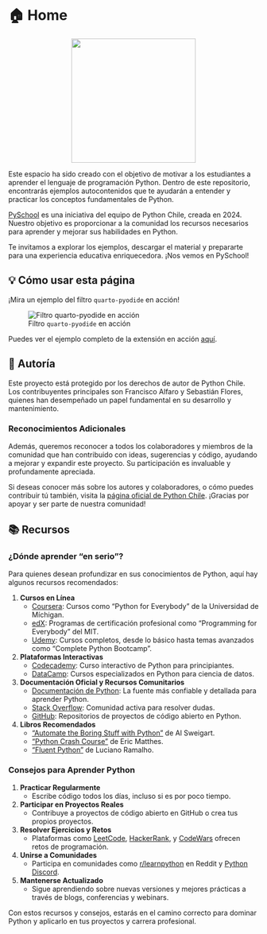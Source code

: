 # 🏠 Home



<center><img src="images/cover.png" width = "250"></center>


Este espacio ha sido creado con el objetivo de motivar a los estudiantes a aprender el lenguaje de programación Python. Dentro de este repositorio, encontrarás ejemplos autocontenidos que te ayudarán a entender y practicar los conceptos fundamentales de Python.

[PySchool](http://www.pyschool.cl)  es una iniciativa del equipo de Python Chile, creada en 2024. Nuestro objetivo es proporcionar a la comunidad los recursos necesarios para aprender y mejorar sus habilidades en Python.

Te invitamos a explorar los ejemplos, descargar el material y prepararte para una experiencia educativa enriquecedora. ¡Nos vemos en PySchool!

## 💡 Cómo usar esta página

¡Mira un ejemplo del filtro `quarto-pyodide` en acción!

![Filtro `quarto-pyodide` en acción](https://i.imgur.com/gzAyV8H.gif)

Puedes ver el ejemplo completo de la extensión en acción [aquí](https://quarto.thecoatlessprofessor.com/pyodide/examples/readme).

## 📜 Autoría

Este proyecto está protegido por los derechos de autor de Python Chile. Los contribuyentes principales son Francisco Alfaro y Sebastián Flores, quienes han desempeñado un papel fundamental en su desarrollo y mantenimiento.

### Reconocimientos Adicionales

Además, queremos reconocer a todos los colaboradores y miembros de la comunidad que han contribuido con ideas, sugerencias y código, ayudando a mejorar y expandir este proyecto. Su participación es invaluable y profundamente apreciada.

Si deseas conocer más sobre los autores y colaboradores, o cómo puedes contribuir tú también, visita la [página oficial de Python Chile](https://pythonchile.cl). ¡Gracias por apoyar y ser parte de nuestra comunidad!

## 📚 Recursos

###  ¿Dónde aprender "en serio"?

Para quienes desean profundizar en sus conocimientos de Python, aquí hay algunos recursos recomendados:

1. **Cursos en Línea**
   - [Coursera](https://www.coursera.org/): Cursos como "Python for Everybody" de la Universidad de Míchigan.
   - [edX](https://www.edx.org/): Programas de certificación profesional como "Programming for Everybody" del MIT.
   - [Udemy](https://www.udemy.com/): Cursos completos, desde lo básico hasta temas avanzados como "Complete Python Bootcamp".

2. **Plataformas Interactivas**
   - [Codecademy](https://www.codecademy.com/learn/learn-python-3): Curso interactivo de Python para principiantes.
   - [DataCamp](https://www.datacamp.com/courses/intro-to-python-for-data-science): Cursos especializados en Python para ciencia de datos.

3. **Documentación Oficial y Recursos Comunitarios**
   - [Documentación de Python](https://docs.python.org/3/): La fuente más confiable y detallada para aprender Python.
   - [Stack Overflow](https://stackoverflow.com/questions/tagged/python): Comunidad activa para resolver dudas.
   - [GitHub](https://github.com/): Repositorios de proyectos de código abierto en Python.

4. **Libros Recomendados**
   - ["Automate the Boring Stuff with Python"](https://automatetheboringstuff.com/) de Al Sweigart.
   - ["Python Crash Course"](https://nostarch.com/pythoncrashcourse2e) de Eric Matthes.
   - ["Fluent Python"](https://www.oreilly.com/library/view/fluent-python/9781491946237/) de Luciano Ramalho.

### Consejos para Aprender Python

1. **Practicar Regularmente**
   - Escribe código todos los días, incluso si es por poco tiempo.

2. **Participar en Proyectos Reales**
   - Contribuye a proyectos de código abierto en GitHub o crea tus propios proyectos.

3. **Resolver Ejercicios y Retos**
   - Plataformas como [LeetCode](https://leetcode.com/), [HackerRank](https://www.hackerrank.com/), y [CodeWars](https://www.codewars.com/) ofrecen retos de programación.

4. **Unirse a Comunidades**
   - Participa en comunidades como [r/learnpython](https://www.reddit.com/r/learnpython/) en Reddit y [Python Discord](https://pythondiscord.com/).

5. **Mantenerse Actualizado**
   - Sigue aprendiendo sobre nuevas versiones y mejores prácticas a través de blogs, conferencias y webinars.

Con estos recursos y consejos, estarás en el camino correcto para dominar Python y aplicarlo en tus proyectos y carrera profesional.